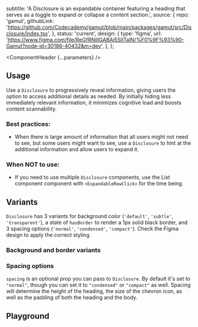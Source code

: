 


  subtitle:
    'A Disclosure is an expandable container featuring a heading that serves as a toggle to expand or collapse a content section.',
  source: {
    repo: 'gamut',
    githubLink:
      'https://github.com/Codecademy/gamut/blob/main/packages/gamut/src/Disclosure/index.tsx',
  },
  status: 'current',
  design: {
    type: 'figma',
    url: 'https://www.figma.com/file/ReGfRNillGABAj5SlITalN/%F0%9F%93%90-Gamut?node-id=30186-40432&m=dev',
  },
};

<Meta of={DisclosureStories} />

<ComponentHeader {...parameters} />

## Usage

Use a `Disclosure` to progressively reveal information, giving users the option to access additional details as needed. By initially hiding less immediately relevant information, it minimizes cognitive load and boosts content scannability.

### Best practices:

- When there is large amount of information that all users might not need to see, but some users might want to see, use a `Disclosure` to hint at the additional information and allow users to expand it.

### When NOT to use:

- If you need to use multiple `Disclosure` components, use the <LinkTo id="Organisms/Lists & Tables/List">List</LinkTo> component component with `<ExpandableRowClick>` for the time being.

## Variants

`Disclosure` has 3 variants for background color (`'default'`, `'subtle'`, `'transparent'`), a state of `hasBorder` to render a 1px solid black border, and 3 spacing options (`'normal'`, `'condensed'`, `'compact'`). Check the Figma design to apply the correct styling.

### Background and border variants

<Canvas of={DisclosureStories.Default} />
<Canvas of={DisclosureStories.SubtleBgBordered} />
<Canvas of={DisclosureStories.Transparent} />
<Canvas of={DisclosureStories.HasBorder} />

### Spacing options

`spacing` is an optional prop you can pass to `Disclosure`. By default it's set to `"normal"`, though you can set it to `"condensed"` or `"compact"` as well. Spacing will determine the height of the heading, the size of the chevron icon, as well as the padding of both the heading and the body.

<Canvas of={DisclosureStories.Normal} />
<Canvas of={DisclosureStories.Condensed} />
<Canvas of={DisclosureStories.Compact} />

## Playground

<Canvas sourceState="shown" of={DisclosureStories.Playground} />

<Controls />
